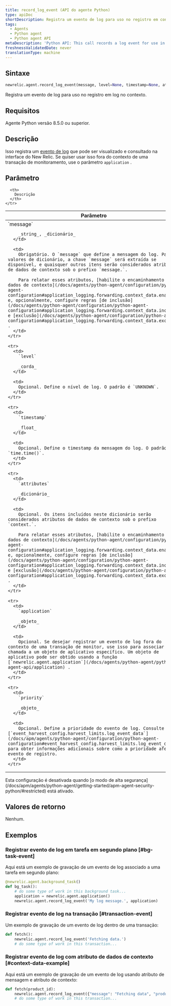 ```yaml
---
title: record_log_event (API do agente Python)
type: apiDoc
shortDescription: Registra um evento de log para uso no registro em contexto
tags:
  - Agents
  - Python agent
  - Python agent API
metaDescription: 'Python API: This call records a log event for use in logging in context.'
freshnessValidatedDate: never
translationType: machine
---
```


## Sintaxe

```py
newrelic.agent.record_log_event(message, level=None, timestamp=None, attributes=None, application=None, priority=None)
```

Registra um evento de log para uso no registro em log no contexto.

## Requisitos

Agente Python versão 8.5.0 ou superior.

## Descrição

Isso registra um [evento de log](/docs/logs/logs-context/configure-logs-context-python) que pode ser visualizado e consultado na interface do New Relic. Se quiser usar isso fora do contexto de uma transação de monitoramento, use o parâmetro `application` .

## Parâmetro

<table>
  <thead>
    <tr>
      <th width="25%">
        Parâmetro
      </th>

      <th>
        Descrição
      </th>
    </tr>
  </thead>

  <tbody>
    <tr>
      <td>
        `message`

        _string_, _dicionário_
      </td>

      <td>
        Obrigatório. O `message` que define a mensagem do log. Para valores de dicionário, a chave `message` será extraída se disponível, e quaisquer outros itens serão considerados atributos de dados de contexto sob o prefixo `message.`.

        Para relatar esses atributos, [habilite o encaminhamento de dados de contexto](/docs/agents/python-agent/configuration/python-agent-configuration#application_logging.forwarding.context_data.enabled) e, opcionalmente, configure regras [de inclusão](/docs/agents/python-agent/configuration/python-agent-configuration#application_logging.forwarding.context_data.include) e [exclusão](/docs/agents/python-agent/configuration/python-agent-configuration#application_logging.forwarding.context_data.exclude) .
      </td>
    </tr>

    <tr>
      <td>
        `level`

        _corda_
      </td>

      <td>
        Opcional. Define o nível de log. O padrão é `UNKNOWN`.
      </td>
    </tr>

    <tr>
      <td>
        `timestamp`

        _float_
      </td>

      <td>
        Opcional. Define o timestamp da mensagem do log. O padrão é `time.time()`.
      </td>
    </tr>

    <tr>
      <td>
        `attributes`

        _dicionário_
      </td>

      <td>
        Opcional. Os itens incluídos neste dicionário serão considerados atributos de dados de contexto sob o prefixo `context.`.

        Para relatar esses atributos, [habilite o encaminhamento de dados de contexto](/docs/agents/python-agent/configuration/python-agent-configuration#application_logging.forwarding.context_data.enabled) e, opcionalmente, configure regras [de inclusão](/docs/agents/python-agent/configuration/python-agent-configuration#application_logging.forwarding.context_data.include) e [exclusão](/docs/agents/python-agent/configuration/python-agent-configuration#application_logging.forwarding.context_data.exclude) .
      </td>
    </tr>

    <tr>
      <td>
        `application`

        _objeto_
      </td>

      <td>
        Opcional. Se desejar registrar um evento de log fora do contexto de uma transação de monitor, use isso para associar a chamada a um objeto de aplicativo específico. Um objeto de aplicativo pode ser obtido usando a função [`newrelic.agent.application`](/docs/agents/python-agent/python-agent-api/application) .
      </td>
    </tr>

    <tr>
      <td>
        `priority`

        _objeto_
      </td>

      <td>
        Opcional. Define a prioridade do evento de log. Consulte [`event_harvest_config.harvest_limits.log_event_data`](/docs/apm/agents/python-agent/configuration/python-agent-configuration#event_harvest_config.harvest_limits.log_event_data) para obter informações adicionais sobre como a prioridade afeta o evento de registro.
      </td>
    </tr>
  </tbody>
</table>

<Callout variant="important">
  Esta configuração é desativada quando [o modo de alta segurança](/docs/apm/agents/python-agent/getting-started/apm-agent-security-python/#restricted) está ativado.
</Callout>

## Valores de retorno

Nenhum.

## Exemplos

### Registrar evento de log em tarefa em segundo plano [#bg-task-event]

Aqui está um exemplo de gravação de um evento de log associado a uma tarefa em segundo plano:

```py
@newrelic.agent.background_task()
def bg_task():
    # do some type of work in this background task...
    application = newrelic.agent.application()
    newrelic.agent.record_log_event('My log message.', application)
```

### Registrar evento de log na transação [#transaction-event]

Um exemplo de gravação de um evento de log dentro de uma transação:

```py
def fetch():
    newrelic.agent.record_log_event('Fetching data.')
    # do some type of work in this transaction...
```

### Registrar evento de log com atributo de dados de contexto [#context-data-example]

Aqui está um exemplo de gravação de um evento de log usando atributo de mensagem e atributo de contexto:

```py
def fetch(product_id):
    newrelic.agent.record_log_event({"message": "Fetching data", "product_id": product_id}, attributes={"thread_id": threading.get_ident()})
    # do some type of work in this transaction...
```
